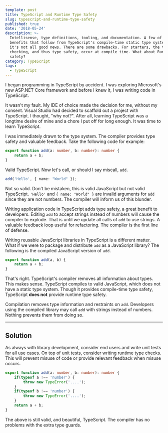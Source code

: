 ```yaml
---
template: post
title: TypeScript and Runtime Type Safety
slug: typescript-and-runtime-type-safety
published: true
date: '2018-05-24'
description: >-
  Intellisense, type definitions, tooling, and documentation. A few of the
  benefits that follow from TypeScript's compile-time static type system but
  it's not all good news. There are some drawbacks. For starters, the type
  checking, and thus type safety, occur at compile time. What about Runtime type
  safety?
category: TypeScript
tags:
  - TypeScript
---
```


I began programming in TypeScript by accident. I was exploring Microsoft's new ASP.NET Core framework and before I knew it, I was writing code in TypeScript.

It wasn't my fault. My IDE of choice made the decision for me, without my consent. Visual Studio had decided to scaffold out a project with TypeScript. I thought, "why not?". After all, learning TypeScript was a longtime desire of mine and a chore I put off for long enough. It was time to learn TypeScript.

I was immediately drawn to the type system. The compiler provides type safety and valuable feedback. Take the following code for example:

```ts
export function add(a: number, b: number): number {
    return a + b;
}
```

Valid TypeScript. Now let's call, or should I say miscall, `add`.

```ts
add('Hello', { name: "World" });
```

Not so valid. Don't be mistaken, this is valid JavaScript but not valid TypeScript. `'Hello'` and `{ name: "World" }` are invalid arguments for `add` since they are not numbers. The compiler will inform us of this blunder.

Writing application code in TypeScript adds type safety, a great benefit to developers. Editing `add` to accept strings instead of numbers will cause the compiler to explode. That is until we update all calls of `add` to use strings. A valuable feedback loop useful for refactoring. The compiler is the first line of defense.

Writing reusable JavaScript libraries in TypeScript is a different matter. What if we were to package and distribute `add` as a JavaScript library? The following is the compiled JavaScript version of `add`.

```js
export function add(a, b) {
    return a + b;
}
```

That's right. TypeScript's compiler removes all information about types. This makes sense. TypeScript compiles to valid JavaScript, which does not have a static type system. Though it provides compile-time type safety, TypeScript **does not** provide runtime type safety.

Compilation removes type information and restraints on `add`. Developers using the compiled library may call `add` with strings instead of numbers. Nothing prevents them from doing so.

---

## Solution

As always with library development, consider end users and write unit tests for all use cases. On top of unit tests, consider writing runtime type checks. This will prevent misuse of code or provide relevant feedback when misuse occurs.

```ts
export function add(a: number, b: number): number {
    if(typeof a !== 'number') {
        throw new TypeError('....');
    }
    if(typeof b !== 'number') {
        throw new TypeError('....');
    }
    return a + b;
}
```

The above is still valid, and beautiful, TypeScript. The compiler has no problems with the extra type guards.
